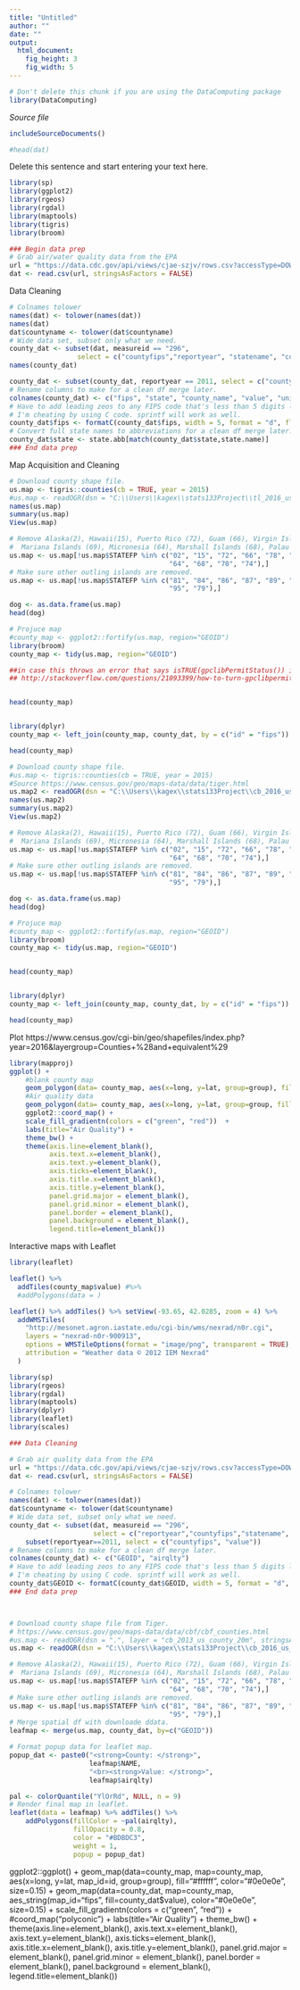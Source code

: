 ```yaml
---
title: "Untitled"
author: ""
date: ""
output: 
  html_document:
    fig_height: 3
    fig_width: 5
---
```

<!-- Don't edit in between this line and the one below -->
```r
# Don't delete this chunk if you are using the DataComputing package
library(DataComputing)
```
*Source file* 
```r
includeSourceDocuments()
```
<!-- Don't edit the material above this line -->

```r
#head(dat)
```


Delete this sentence and start entering your text here.
```r
library(sp)
library(ggplot2)
library(rgeos)
library(rgdal)
library(maptools)
library(tigris)
library(broom)
```
```r
### Begin data prep
# Grab air/water quality data from the EPA
url = "https://data.cdc.gov/api/views/cjae-szjv/rows.csv?accessType=DOWNLOAD"
dat <- read.csv(url, stringsAsFactors = FALSE)
```

Data Cleaning
```r
# Colnames tolower
names(dat) <- tolower(names(dat))
names(dat)
dat$countyname <- tolower(dat$countyname)
# Wide data set, subset only what we need.
county_dat <- subset(dat, measureid == "296", 
                 select = c("countyfips","reportyear", "statename", "countyname", "value", "unitname"))
names(county_dat)

county_dat <- subset(county_dat, reportyear == 2011, select = c("countyfips","statename", "countyname", "value", "unitname"))
# Rename columns to make for a clean df merge later.
colnames(county_dat) <- c("fips", "state", "county_name", "value", "unitname")
# Have to add leading zeos to any FIPS code that's less than 5 digits long to get a good match.
# I'm cheating by using C code. sprintf will work as well.
county_dat$fips <- formatC(county_dat$fips, width = 5, format = "d", flag = "0")
# Convert full state names to abbreviations for a clean df merge later.
county_dat$state <- state.abb[match(county_dat$state,state.name)]
### End data prep
```


Map Acquisition and Cleaning
```r
# Download county shape file.
us.map <- tigris::counties(cb = TRUE, year = 2015)
#us.map <- readOGR(dsn = "C:\\Users\\kagex\\stats133Project\\tl_2016_us_county", layer = "tl_2016_us_county", stringsAsFactors = FALSE)
names(us.map)
summary(us.map)
View(us.map)

```
```r

# Remove Alaska(2), Hawaii(15), Puerto Rico (72), Guam (66), Virgin Islands (78), American Samoa (60)
#  Mariana Islands (69), Micronesia (64), Marshall Islands (68), Palau (70), Minor Islands (74)
us.map <- us.map[!us.map$STATEFP %in% c("02", "15", "72", "66", "78", "60", "69",
                                        "64", "68", "70", "74"),]
# Make sure other outling islands are removed.
us.map <- us.map[!us.map$STATEFP %in% c("81", "84", "86", "87", "89", "71", "76",
                                        "95", "79"),]

dog <- as.data.frame(us.map)
head(dog)

# Projuce map
#county_map <- ggplot2::fortify(us.map, region="GEOID")
library(broom)
county_map <- tidy(us.map, region="GEOID")

##in case this throws an error that says isTRUE(gpclibPermitStatus()) is not TRUE, install "gpclib"
## http://stackoverflow.com/questions/21093399/how-to-turn-gpclibpermit-to-true


head(county_map)


library(dplyr)
county_map <- left_join(county_map, county_dat, by = c("id" = "fips"))

head(county_map)
```

```r
# Download county shape file.
#us.map <- tigris::counties(cb = TRUE, year = 2015)
#Source https://www.census.gov/geo/maps-data/data/tiger.html
us.map2 <- readOGR(dsn = "C:\\Users\\kagex\\stats133Project\\cb_2016_us_county_500k", layer = "cb_2016_us_county_500k", stringsAsFactors = FALSE)
names(us.map2)
summary(us.map2)
View(us.map2)

```
```r
# Remove Alaska(2), Hawaii(15), Puerto Rico (72), Guam (66), Virgin Islands (78), American Samoa (60)
#  Mariana Islands (69), Micronesia (64), Marshall Islands (68), Palau (70), Minor Islands (74)
us.map <- us.map[!us.map$STATEFP %in% c("02", "15", "72", "66", "78", "60", "69",
                                        "64", "68", "70", "74"),]
# Make sure other outling islands are removed.
us.map <- us.map[!us.map$STATEFP %in% c("81", "84", "86", "87", "89", "71", "76",
                                        "95", "79"),]

dog <- as.data.frame(us.map)
head(dog)

# Projuce map
#county_map <- ggplot2::fortify(us.map, region="GEOID")
library(broom)
county_map <- tidy(us.map, region="GEOID")


head(county_map)


library(dplyr)
county_map <- left_join(county_map, county_dat, by = c("id" = "fips"))

head(county_map)
```

Plot
https://www.census.gov/cgi-bin/geo/shapefiles/index.php?year=2016&layergroup=Counties+%28and+equivalent%29

```r
library(mapproj)
ggplot() +
    #blank county map
    geom_polygon(data= county_map, aes(x=long, y=lat, group=group), fill = "white", color="black", size=0.25) +
    #Air quality data
    geom_polygon(data= county_map, aes(x=long, y=lat, group=group, fill = value), color="black", size=0.25) +
    ggplot2::coord_map() +
    scale_fill_gradientn(colors = c("green", "red"))  +
    labs(title="Air Quality") + 
    theme_bw() +
    theme(axis.line=element_blank(),
          axis.text.x=element_blank(),
          axis.text.y=element_blank(),
          axis.ticks=element_blank(),
          axis.title.x=element_blank(),
          axis.title.y=element_blank(),
          panel.grid.major = element_blank(),
          panel.grid.minor = element_blank(),
          panel.border = element_blank(),
          panel.background = element_blank(),
          legend.title=element_blank())
```

Interactive maps with Leaflet
```r
library(leaflet)

leaflet() %>%
  addTiles(county_map$value) #%>%
  #addPolygons(data = )

leaflet() %>% addTiles() %>% setView(-93.65, 42.0285, zoom = 4) %>%
  addWMSTiles(
    "http://mesonet.agron.iastate.edu/cgi-bin/wms/nexrad/n0r.cgi",
    layers = "nexrad-n0r-900913",
    options = WMSTileOptions(format = "image/png", transparent = TRUE),
    attribution = "Weather data © 2012 IEM Nexrad"
  )
```
```r
library(sp)
library(rgeos)
library(rgdal)
library(maptools)
library(dplyr)
library(leaflet)
library(scales)

### Data Cleaning

# Grab air quality data from the EPA
url = "https://data.cdc.gov/api/views/cjae-szjv/rows.csv?accessType=DOWNLOAD"
dat <- read.csv(url, stringsAsFactors = FALSE)
```

```r
# Colnames tolower
names(dat) <- tolower(names(dat))
dat$countyname <- tolower(dat$countyname)
# Wide data set, subset only what we need.
county_dat <- subset(dat, measureid == "296", 
                     select = c("reportyear","countyfips","statename", "countyname", "value", "unitname")) %>%
    subset(reportyear==2011, select = c("countyfips", "value"))
# Rename columns to make for a clean df merge later.
colnames(county_dat) <- c("GEOID", "airqlty")
# Have to add leading zeos to any FIPS code that's less than 5 digits long to get a good match.
# I'm cheating by using C code. sprintf will work as well.
county_dat$GEOID <- formatC(county_dat$GEOID, width = 5, format = "d", flag = "0")
### End data prep



# Download county shape file from Tiger.
# https://www.census.gov/geo/maps-data/data/cbf/cbf_counties.html
#us.map <- readOGR(dsn = ".", layer = "cb_2013_us_county_20m", stringsAsFactors = FALSE)
us.map <- readOGR(dsn = "C:\\Users\\kagex\\stats133Project\\cb_2016_us_county_500k", layer = "cb_2016_us_county_500k", stringsAsFactors = FALSE)

# Remove Alaska(2), Hawaii(15), Puerto Rico (72), Guam (66), Virgin Islands (78), American Samoa (60)
#  Mariana Islands (69), Micronesia (64), Marshall Islands (68), Palau (70), Minor Islands (74)
us.map <- us.map[!us.map$STATEFP %in% c("02", "15", "72", "66", "78", "60", "69",
                                        "64", "68", "70", "74"),]
# Make sure other outling islands are removed.
us.map <- us.map[!us.map$STATEFP %in% c("81", "84", "86", "87", "89", "71", "76",
                                        "95", "79"),]
# Merge spatial df with downloade ddata.
leafmap <- merge(us.map, county_dat, by=c("GEOID"))

# Format popup data for leaflet map.
popup_dat <- paste0("<strong>County: </strong>", 
                    leafmap$NAME, 
                    "<br><strong>Value: </strong>", 
                    leafmap$airqlty)

pal <- colorQuantile("YlOrRd", NULL, n = 9)
# Render final map in leaflet.
leaflet(data = leafmap) %>% addTiles() %>%
    addPolygons(fillColor = ~pal(airqlty), 
                fillOpacity = 0.8, 
                color = "#BDBDC3", 
                weight = 1,
                popup = popup_dat)

```




ggplot2::ggplot() +
    geom_map(data=county_map, map=county_map,
             aes(x=long, y=lat, map_id=id, group=group),
             fill="#ffffff", color="#0e0e0e", size=0.15) +
    geom_map(data=county_dat, map=county_map, aes_string(map_id="fips", fill=county_dat$value),
             color="#0e0e0e", size=0.15) +
    scale_fill_gradientn(colors = c("green", "red"))  +
    #coord_map(“polyconic”) +
    labs(title="Air Quality") + 
    theme_bw() +
    theme(axis.line=element_blank(),
          axis.text.x=element_blank(),
          axis.text.y=element_blank(),
          axis.ticks=element_blank(),
          axis.title.x=element_blank(),
          axis.title.y=element_blank(),
          panel.grid.major = element_blank(),
          panel.grid.minor = element_blank(),
          panel.border = element_blank(),
          panel.background = element_blank(),
          legend.title=element_blank())


